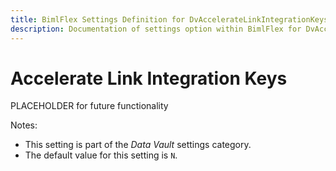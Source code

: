 ---
title: BimlFlex Settings Definition for DvAccelerateLinkIntegrationKeys
description: Documentation of settings option within BimlFlex for DvAccelerateLinkIntegrationKeys
---
<head>
  <meta name="varigenceProduct" content="BimlFlex"></meta>
  <meta name="varigenceArticleType" content="Reference"></meta>
</head>


# Accelerate Link Integration Keys

PLACEHOLDER for future functionality

Notes:

* This setting is part of the *Data Vault* settings category.
* The default value for this setting is `N`.
